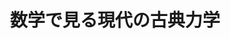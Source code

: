 ﻿---
title: "数学で見る現代の古典力学"
category: "理学院"
vol: 36
interviewee: "伊藤 秀一 "
url: ""
tags: []
pdf: "36-6.pdf"
career: ""
preface: "古典力学の運動はハミルトン系と呼ばれる方程式系により記述される。その系を用いて、力学の運動方程式の解の、時間無限遠方での挙動を考える。"
---
